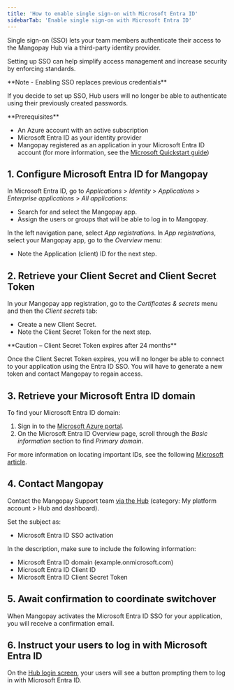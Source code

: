 ```yaml
---
title: 'How to enable single sign-on with Microsoft Entra ID'
sidebarTab: 'Enable single sign-on with Microsoft Entra ID'
---
```

Single sign-on (SSO) lets your team members authenticate their access to the Mangopay Hub via a third-party identity provider.

Setting up SSO can help simplify access management and increase security by enforcing standards.

<Note>  
**Note - Enabling SSO replaces previous credentials** 
  
If you decide to set up SSO, Hub users will no longer be able to authenticate using their previously created passwords.  
</Note>  

<Info>
**Prerequisites**

- An Azure account with an active subscription
- Microsoft Entra ID as your identity provider
- Mangopay registered as an application in your Microsoft Entra ID account (for more information, see the [Microsoft Quickstart guide](https://learn.microsoft.com/en-us/entra/identity-platform/quickstart-register-app))
</Info>

## 1. Configure Microsoft Entra ID for Mangopay

In Microsoft Entra ID, go to _Applications_ > _Identity_ > _Applications_ > _Enterprise applications_ > _All applications_:

- Search for and select the Mangopay app.
- Assign the users or groups that will be able to log in to Mangopay.

In the left navigation pane, select _App registrations_. In _App registrations_, select your Mangopay app, go to the _Overview_ menu:

- Note the Application (client) ID for the next step.


## 2. Retrieve your Client Secret and Client Secret Token

In your Mangopay app registration, go to the _Certificates & secrets_ menu and then the _Client secrets_ tab:

- Create a new Client Secret.
- Note the Client Secret Token for the next step.

<Warning>
**Caution – Client Secret Token expires after 24 months**

Once the Client Secret Token expires, you will no longer be able to connect to your application using the Entra ID SSO. You will have to generate a new token and contact Mangopay to regain access.
</Warning>

## 3. Retrieve your Microsoft Entra ID domain 

To find your Microsoft Entra ID domain: 

1. Sign in to the [Microsoft Azure portal](https://login.microsoftonline.com/organizations/oauth2/v2.0/authorize?redirect_uri=https%3A%2F%2Fportal.azure.com%2Fsignin%2Findex%2F&response_type=code%20id_token&scope=https%3A%2F%2Fmanagement.core.windows.net%2F%2Fuser_impersonation%20openid%20email%20profile&state=OpenIdConnect.AuthenticationProperties%3DMmB0StiVQxOsIcsJD8MU63bZW4DzMl1YB9IjSqD0yEjFbkdRaLEd1_duEeArcO4FrJEzLUGr3p1FBJ75VdWrKp9eLPsuRuCYqigis8r8XW2r7Yxa9DDon3lu7LZ0ll44XjPAysr66hkf1qjcSL5xxtocz2M8vb9V66_3IoS1oPBh8mcNT-WL816UfTlbOZdZJ2puV6hWg3BQrT0tyuZ_sBS9otVhq6k34kwDCJ3HNQDOhxmDmn9xr6oZSk3RwA4RR3zCKZ8-jfC6qf_XRlnkFE1ugJ7Y8yuaGoY_sAlbAFXPk66drCzM1GZ9783F8Asl3iDBN7OnQ8y1GCF_neyI3qEuGNSaOQErnHUweQlieJYY3MKNFT-gjbw7k_dT6S0s3tgVAjQN5SY_03mQOVBmOd74lDPN7vmmeKL60pkfkyHq-UuLCeBo-eZrDsJNQASTTrHp29v2-G3MRgMj4FHfRoe6VMWSd_DEGHbhnIqenLdyIPNN9olFZtT1eelyWB00&response_mode=form_post&nonce=638409102344571996.Nzc1MGYyNDgtMmNlYS00ZTBiLThlYzAtODFhMzE5ZmYxNzI3OGQ5YmFjZmUtYjRjNC00Mjc2LTk4NTEtZWNhNjc3MTVjNWZk&client_id=c44b4083-3bb0-49c1-b47d-974e53cbdf3c&site_id=501430&client-request-id=f92a7eaf-8892-4b96-8bc7-aade6f697965&x-client-SKU=ID_NET472&x-client-ver=6.30.1.0&sso_reload=true).
2. On the Microsoft Entra ID Overview page, scroll through the _Basic information_ section to find _Primary domain_.

For more information on locating important IDs, see the following [Microsoft article](https://learn.microsoft.com/en-us/partner-center/find-ids-and-domain-names#find-the-microsoft-entra-tenant-id-and-primary-domain-name). 

## 4. Contact Mangopay

Contact the Mangopay Support team [via the Hub](https://hub.mangopay.com/) (category: My platform account > Hub and dashboard).

Set the subject as:

- Microsoft Entra ID SSO activation

In the description, make sure to include the following information:

- Microsoft Entra ID domain (example.onmicrosoft.com)
- Microsoft Entra ID Client ID
- Microsoft Entra ID Client Secret Token

## 5. Await confirmation to coordinate switchover

When Mangopay activates the Microsoft Entra ID SSO for your application, you will receive a confirmation email.

## 6. Instruct your users to log in with Microsoft Entra ID

On the [Hub login screen](https://hub.mangopay.com/), your users will see a button prompting them to log in with Microsoft Entra ID.



